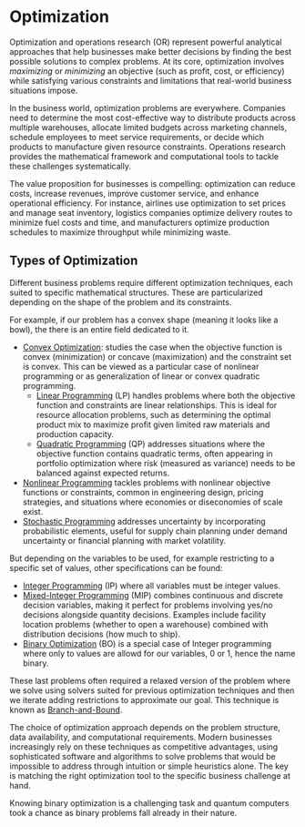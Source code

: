 # Optimization {.unnumbered}

Optimization and operations research (OR) represent powerful analytical approaches that help businesses make better decisions by finding the best possible solutions to complex problems. At its core, optimization involves _maximizing_ or _minimizing_ an objective (such as profit, cost, or efficiency) while satisfying various constraints and limitations that real-world business situations impose.

In the business world, optimization problems are everywhere. Companies need to determine the most cost-effective way to distribute products across multiple warehouses, allocate limited budgets across marketing channels, schedule employees to meet service requirements, or decide which products to manufacture given resource constraints. Operations research provides the mathematical framework and computational tools to tackle these challenges systematically.

The value proposition for businesses is compelling: optimization can reduce costs, increase revenues, improve customer service, and enhance operational efficiency. For instance, airlines use optimization to set prices and manage seat inventory, logistics companies optimize delivery routes to minimize fuel costs and time, and manufacturers optimize production schedules to maximize throughput while minimizing waste.

## Types of Optimization

Different business problems require different optimization techniques, each suited to specific mathematical structures. These are particularized depending on the shape of the problem and its constraints.

For example, if our problem has a convex shape (meaning it looks like a bowl), the there is an entire field dedicated to it.

* [Convex Optimization](https://en.wikipedia.org/wiki/Convex_optimization): studies the case when the objective function is convex (minimization) or concave (maximization) and the constraint set is convex. This can be viewed as a particular case of nonlinear programming or as generalization of linear or convex quadratic programming.
    * [Linear Programming](https://en.wikipedia.org/wiki/Linear_programming) (LP) handles problems where both the objective function and constraints are linear relationships. This is ideal for resource allocation problems, such as determining the optimal product mix to maximize profit given limited raw materials and production capacity.
    * [Quadratic Programming](https://en.wikipedia.org/wiki/Quadratic_programming) (QP) addresses situations where the objective function contains quadratic terms, often appearing in portfolio optimization where risk (measured as variance) needs to be balanced against expected returns.
* [Nonlinear Programming](https://en.wikipedia.org/wiki/Nonlinear_programming) tackles problems with nonlinear objective functions or constraints, common in engineering design, pricing strategies, and situations where economies or diseconomies of scale exist.
* [Stochastic Programming](https://en.wikipedia.org/wiki/Stochastic_programming) addresses uncertainty by incorporating probabilistic elements, useful for supply chain planning under demand uncertainty or financial planning with market volatility.

But depending on the variables to be used, for example restricting to a specific set of values, other specifications can be found:

* [Integer Programming](https://en.wikipedia.org/wiki/Integer_programming) (IP) where all variables must be integer values.
* [Mixed-Integer Programming](https://en.wikipedia.org/wiki/Integer_programming) (MIP) combines continuous and discrete decision variables, making it perfect for problems involving yes/no decisions alongside quantity decisions. Examples include facility location problems (whether to open a warehouse) combined with distribution decisions (how much to ship).
* [Binary Optimization](https://en.wikipedia.org/wiki/Integer_programming) (BO) is a special case of Integer programming where only to values are allowd for our variables, 0 or 1, hence the name binary.

These last problems often required a relaxed version of the problem where we solve using solvers suited for previous optimization techniques and then we iterate adding restrictions to approximate our goal. This technique is known as [Branch-and-Bound](https://en.wikipedia.org/wiki/Branch_and_bound).

The choice of optimization approach depends on the problem structure, data availability, and computational requirements. Modern businesses increasingly rely on these techniques as competitive advantages, using sophisticated software and algorithms to solve problems that would be impossible to address through intuition or simple heuristics alone. The key is matching the right optimization tool to the specific business challenge at hand.

Knowing binary optimization is a challenging task and quantum computers took a chance as binary problems fall already in their nature.